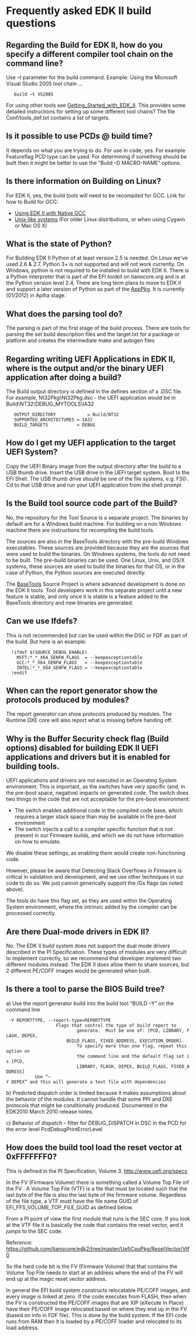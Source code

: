 =Frequently asked EDK II build questions=

==Regarding the Build for EDK II, how do you specify a different compiler tool chain on the command line?==

Use –t parameter for the build command. Example: Using the Microsoft Visual Studio 2005 tool chain ... 

    build –t VS2005

For using other tools see [[Getting_Started_with_EDK_II]]. This provides some detailed instructions for setting up some different tool chains? The file Conf/tools_def.txt contains a list of targets.

==Is it possible to use PCDs @ build time?==

It depends on what you are trying to do. For use in code, yes. 
For example Featureflag PCD type can be used. For determining if something should be built then it might be better to use the “Build –D MACRO-NAME” options.

==Is there information on Building on Linux?==

For EDK II, yes, the build tools will need to be recompiled for GCC.  Link for how to Build for GCC: 
* [[Using EDK II with Native GCC]]
* [[Unix-like systems]] (For older Linux distributions, or when using Cygwin or Mac OS X)

==What is the state of Python?==

For Building EDK II Python of at least version 2.5 is needed. On Linux we've used 2.6 & 2.7.  Python 3+ is not supported and will not work currently.  On Windows, python is not required to be installed to build with EDK II. 
There is a Python interpreter that  is part of the EFI toolkit on tianocore.org and is at the Python version level 2.4,  There are long term plans to move to EDK II and support a later version of Python as part of the [[AppPkg]].  It is currently (01/2012) in Aplha stage.

==What does the parsing tool do?==

The parsing is part of the first stage of the build process.  There are tools for parsing  the set build description files and the target.txt for a package or platform and creates the intermediate make and autogen files

==Regarding writing UEFI Applications in EDK II, where is the output and/or the binary UEFI application after doing a build?==

The Build output directory is defined in the defines section of a .DSC file.
For example, Nt32Pkg\Nt32Pkg.dsc - the UEFI application would be in Build\NT32\DEBUG_MYTOOLS\IA32

    OUTPUT_DIRECTORY   	        = Build/NT32
    SUPPORTED_ARCHITECTURES	= IA32
    BUILD_TARGETS	        = DEBUG

==How do I get my UEFI application to the target UEFI System?==

Copy the UEFI Binary image from the output directory after the build to a USB thumb drive. Insert the USB drive in the UEFI target system. Boot to the EFI Shell.  The USB thumb drive should be one of the file systems, e.g. FS0:. Cd to that USB drive and run your UEFI application from the shell  prompt

==Is the Build tool source code part of the Build?==

No, the repository for the Tool Source is a separate project. The binaries by default are for a Windows build machine. For building on a non Windows machine there are instructions for recompiling the build tools.

The sources are also in the BaseTools directory with the pre-build Windows executables.  These sources are provided because they are the sources that were used to build the binaries.  On Windows systems, the tools do not need to be built.  The pre-build binaries can be used.  One Linux, Unix, and OS/X systems, these sources are used to build the binaries for that OS, or in the case of Python, the Python sources are executed directly.

The [[BaseTools]] Source Project is where advanced development is done on the EDK II tools.  Tool developers work in this separate project until a new feature is stable, and only once it is stable is a feature added to the BaseTools directory and new binaries are generated.

==Can we use Ifdefs?==

This is not recommended but can be used within the DSC or FDF as part of the build.
But here is an example:

   !ifdef $(SOURCE_DEBUG_ENABLE)
     MSFT:*_*_X64_GENFW_FLAGS  = --keepexceptiontable
     GCC:*_*_X64_GENFW_FLAGS   = --keepexceptiontable
     INTEL:*_*_X64_GENFW_FLAGS = --keepexceptiontable
   !endif

==When can the report generator show the protocols produced by modules?==

The report generator can show protocols produced by modules. The Runtime DXE core will also report what is missing before handing off.

==Why is the Buffer Security check flag (Build options) disabled for building EDK II UEFI applications and drivers but it is enabled for building tools. ==

UEFI applications and drivers are not executed in an Operating System environment. This is important, as the switches have very specific (and, in the pre-boot space, negative) impacts on generated code. The switch does two things in the code that are not acceptable for the pre-boot environment:

* The switch enables additional code in the compiled code base, which requires a larger stack space than may be available in the pre-boot environment 
* The switch injects a call to a compiler specific function that is not present in our Firmware builds, and which we do not have information on how to emulate. 

We disable these settings, as enabling them would create non-functioning code.

However, please be aware that Detecting Stack Overflows in Firmware is critical in validation and development, and we use other techniques in our code to do so.  We just cannot generically support the /Gs flags (as noted above).

The tools do have this flag set, as they are used within the Operating System environment, where the intrinsic added by the compiler can be processed correctly. 
 
==Are there Dual-mode drivers in EDK II?==

No.  The EDK II build system does not support the dual mode drivers described in the PI Specification.  These types of modules are very difficult to implement correctly, so we recommend that developer implement two different modules instead.  The EDK II does allow them to share sources, but 2 different PE/COFF images would be generated when built.

==Is there a tool to parse the BIOS Build tree?==

a) Use the report generator build into the build tool  “BUILD –Y” on the command line 

  -Y REPORTTYPE, --report-type=REPORTTYPE
                   	Flags that control the type of build report to
                        	generate.  Must be one of: [PCD, LIBRARY, FLASH, DEPEX, 
                        BUILD_FLAGS, FIXED_ADDRESS, EXECUTION_ORDER].
                        	To specify more than one flag, repeat this option on
                        	the command line and the default flag set is [PCD,
                        	LIBRARY, FLASH, DEPEX, BUILD_FLAGS, FIXED_ADDRESS]
            Use “–Y DEPEX” and this will generate a text file with dependencies


b) Predicted dispatch order is limited because it makes assumptions about the behavior of the modules. It cannot handle that some PPI and DXE protocols that might be conditionally produced. Documented in the EDK2010 March 2010 release notes.

c) Behavior of dispatch – filter for DEBUG_DISPATCH in DSC in the PCD for the error level PcdDebugPrintErrorLevel

==How does the build tool load the reset vector at 0xFFFFFFF0?==

This is defined in the PI Specification, Volume 3. http://www.uefi.org/specs

In the FV (Firmware Volume) there is something called a Volume Top File inf the FV . A Volume Top File (VTF) is a file that must be located such that the last byte of the file is also the last byte of the firmware volume. Regardless of the file type, a VTF must have the file name GUID of EFI_FFS_VOLUME_TOP_FILE_GUID as defined below.

From a PI point of view the first module that runs is the SEC core. If you look at the VTF file it is basically the code that contains the reset vector, and it jumps to the SEC code.

Reference: https://github.com/tianocore/edk2/tree/master/UefiCpuPkg/ResetVector/Vtf0

So the hard code bit is the FV (Firmware Volume) that that contains the Volume Top File needs to start at an address where the end of the FV will end up at the magic reset vector address. 

In general the EFI build system constructs relocatable PE/COFF images, and every image is linked at zero. If the code executes from FLASH, then when the FV is constructed the PE/COFF images that are XIP (eXecute In Place) have their PE/COFF image relocated based on where they end up in the FV (based on info in FDF file). This is done by the build system. If the EFI code runs from RAM then it is loaded by a PE/COFF loader and relocated to its load address.
